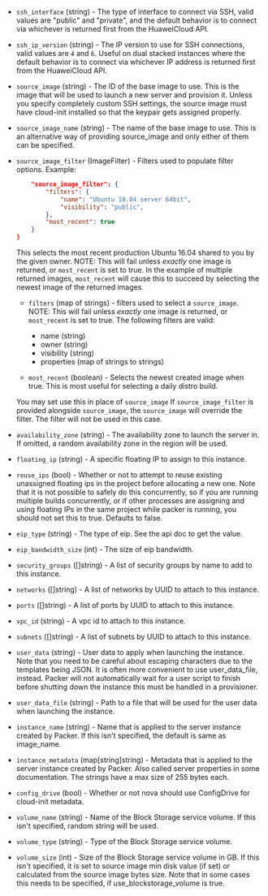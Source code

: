 <!-- Code generated from the comments of the RunConfig struct in builder/ecs/run_config.go; DO NOT EDIT MANUALLY -->

- `ssh_interface` (string) - The type of interface to connect via SSH, valid values are "public"
  and "private", and the default behavior is to connect via
  whichever is returned first from the HuaweiCloud API.

- `ssh_ip_version` (string) - The IP version to use for SSH connections, valid values are `4` and `6`.
  Useful on dual stacked instances where the default behavior is to
  connect via whichever IP address is returned first from the HuaweiCloud
  API.

- `source_image` (string) - The ID of the base image to use. This is the image that will
  be used to launch a new server and provision it. Unless you specify
  completely custom SSH settings, the source image must have cloud-init
  installed so that the keypair gets assigned properly.

- `source_image_name` (string) - The name of the base image to use. This is an alternative way of
  providing source_image and only either of them can be specified.

- `source_image_filter` (ImageFilter) - Filters used to populate filter options. Example:
  
  ``` json {
      "source_image_filter": {
          "filters": {
              "name": "Ubuntu 18.04 server 64bit",
              "visibility": "public",
          },
          "most_recent": true
      }
  }
  ```
  
  This selects the most recent production Ubuntu 16.04 shared to you by
  the given owner. NOTE: This will fail unless *exactly* one image is
  returned, or `most_recent` is set to true. In the example of multiple
  returned images, `most_recent` will cause this to succeed by selecting
  the newest image of the returned images.
  
  -   `filters` (map of strings) - filters used to select a
  `source_image`.
      NOTE: This will fail unless *exactly* one image is returned, or
      `most_recent` is set to true.
      The following filters are valid:
  
      -   name (string)
      -   owner (string)
      -   visibility (string)
      -   properties (map of strings to strings)
  
  -   `most_recent` (boolean) - Selects the newest created image when
  true.
      This is most useful for selecting a daily distro build.
  
  You may set use this in place of `source_image` If `source_image_filter`
  is provided alongside `source_image`, the `source_image` will override
  the filter. The filter will not be used in this case.

- `availability_zone` (string) - The availability zone to launch the server in.
  If omitted, a random availability zone in the region will be used.

- `floating_ip` (string) - A specific floating IP to assign to this instance.

- `reuse_ips` (bool) - Whether or not to attempt to reuse existing unassigned floating ips in
  the project before allocating a new one. Note that it is not possible to
  safely do this concurrently, so if you are running multiple builds
  concurrently, or if other processes are assigning and using floating IPs
  in the same project while packer is running, you should not set this to true.
  Defaults to false.

- `eip_type` (string) - The type of eip. See the api doc to get the value.

- `eip_bandwidth_size` (int) - The size of eip bandwidth.

- `security_groups` ([]string) - A list of security groups by name to add to this instance.

- `networks` ([]string) - A list of networks by UUID to attach to this instance.

- `ports` ([]string) - A list of ports by UUID to attach to this instance.

- `vpc_id` (string) - A vpc id to attach to this instance.

- `subnets` ([]string) - A list of subnets by UUID to attach to this instance.

- `user_data` (string) - User data to apply when launching the instance. Note that you need to be
  careful about escaping characters due to the templates being JSON. It is
  often more convenient to use user_data_file, instead. Packer will not
  automatically wait for a user script to finish before shutting down the
  instance this must be handled in a provisioner.

- `user_data_file` (string) - Path to a file that will be used for the user data when launching the
  instance.

- `instance_name` (string) - Name that is applied to the server instance created by Packer. If this
  isn't specified, the default is same as image_name.

- `instance_metadata` (map[string]string) - Metadata that is applied to the server instance created by Packer. Also
  called server properties in some documentation. The strings have a max
  size of 255 bytes each.

- `config_drive` (bool) - Whether or not nova should use ConfigDrive for cloud-init metadata.

- `volume_name` (string) - Name of the Block Storage service volume. If this isn't specified,
  random string will be used.

- `volume_type` (string) - Type of the Block Storage service volume.

- `volume_size` (int) - Size of the Block Storage service volume in GB. If this isn't specified,
  it is set to source image min disk value (if set) or calculated from the
  source image bytes size. Note that in some cases this needs to be
  specified, if use_blockstorage_volume is true.

<!-- End of code generated from the comments of the RunConfig struct in builder/ecs/run_config.go; -->
